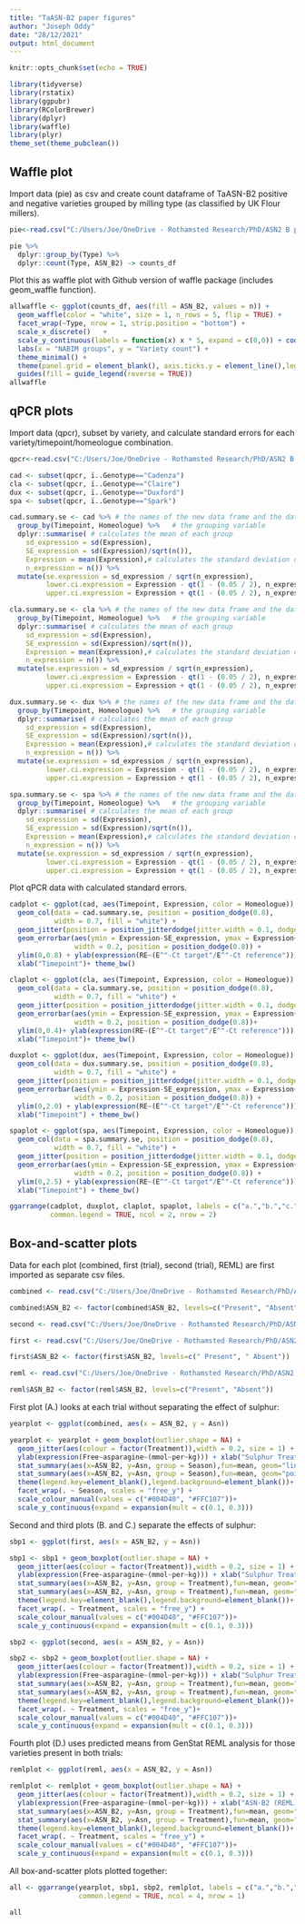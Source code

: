 ---
title: "TaASN-B2 paper figures"
author: "Joseph Oddy"
date: "28/12/2021"
output: html_document
---

```{r setup, include=FALSE}
knitr::opts_chunk$set(echo = TRUE)

library(tidyverse)
library(rstatix)
library(ggpubr)
library(RColorBrewer)
library(dplyr)
library(waffle)
library(plyr)
theme_set(theme_pubclean())
```

## Waffle plot

Import data (pie) as csv and create count dataframe of TaASN-B2 positive and negative varieties grouped by milling type (as classified by UK Flour millers).

```{r, echo = FALSE}
pie<-read.csv("C:/Users/Joe/OneDrive - Rothamsted Research/PhD/ASN2 B project/R data and scripts/201218 pie chart data.csv")
```

```{r}
pie %>% 
  dplyr::group_by(Type) %>% 
  dplyr::count(Type, ASN_B2) -> counts_df
```

Plot this as waffle plot with Github version of waffle package (includes geom_waffle function).
```{r}

allwaffle <- ggplot(counts_df, aes(fill = ASN_B2, values = n)) +
  geom_waffle(color = "white", size = 1, n_rows = 5, flip = TRUE) +
  facet_wrap(~Type, nrow = 1, strip.position = "bottom") +
  scale_x_discrete()   + 
  scale_y_continuous(labels = function(x) x * 5, expand = c(0,0)) + coord_equal() +
  labs(x = "NABIM groups", y = "Variety count") +
  theme_minimal() +
  theme(panel.grid = element_blank(), axis.ticks.y = element_line(),legend.position="top") +
  guides(fill = guide_legend(reverse = TRUE))
allwaffle
```

## qPCR plots

Import data (qpcr), subset by variety, and calculate standard errors for each variety/timepoint/homeologue combination.

```{r, echo = FALSE, message=FALSE}
qpcr<-read.csv("C:/Users/Joe/OneDrive - Rothamsted Research/PhD/ASN2 B project/ASN2 B paper ea/qPCR/R scripts and data/201104 summary data restructured.csv", stringsAsFactors = TRUE)

cad <- subset(qpcr, ï..Genotype=="Cadenza")
cla <- subset(qpcr, ï..Genotype=="Claire")
dux <- subset(qpcr, ï..Genotype=="Duxford")
spa <- subset(qpcr, ï..Genotype=="Spark")
```

```{r, message=FALSE}
cad.summary.se <- cad %>% # the names of the new data frame and the data frame to be summarised
  group_by(Timepoint, Homeologue) %>%   # the grouping variable
  dplyr::summarise( # calculates the mean of each group
    sd_expression = sd(Expression),
    SE_expression = sd(Expression)/sqrt(n()),
    Expression = mean(Expression),# calculates the standard deviation of each group
    n_expression = n()) %>%
  mutate(se.expression = sd_expression / sqrt(n_expression),
         lower.ci.expression = Expression - qt(1 - (0.05 / 2), n_expression - 1) * se.expression,
         upper.ci.expression = Expression + qt(1 - (0.05 / 2), n_expression - 1) * se.expression) # calculates the standard error of each group

cla.summary.se <- cla %>% # the names of the new data frame and the data frame to be summarised
  group_by(Timepoint, Homeologue) %>%   # the grouping variable
  dplyr::summarise( # calculates the mean of each group
    sd_expression = sd(Expression),
    SE_expression = sd(Expression)/sqrt(n()),
    Expression = mean(Expression),# calculates the standard deviation of each group
    n_expression = n()) %>%
  mutate(se.expression = sd_expression / sqrt(n_expression),
         lower.ci.expression = Expression - qt(1 - (0.05 / 2), n_expression - 1) * se.expression,
         upper.ci.expression = Expression + qt(1 - (0.05 / 2), n_expression - 1) * se.expression) # calculates the standard error of each group

dux.summary.se <- dux %>% # the names of the new data frame and the data frame to be summarised
  group_by(Timepoint, Homeologue) %>%   # the grouping variable
  dplyr::summarise( # calculates the mean of each group
    sd_expression = sd(Expression),
    SE_expression = sd(Expression)/sqrt(n()),
    Expression = mean(Expression),# calculates the standard deviation of each group
    n_expression = n()) %>%
  mutate(se.expression = sd_expression / sqrt(n_expression),
         lower.ci.expression = Expression - qt(1 - (0.05 / 2), n_expression - 1) * se.expression,
         upper.ci.expression = Expression + qt(1 - (0.05 / 2), n_expression - 1) * se.expression) # calculates the standard error of each group

spa.summary.se <- spa %>% # the names of the new data frame and the data frame to be summarised
  group_by(Timepoint, Homeologue) %>%   # the grouping variable
  dplyr::summarise( # calculates the mean of each group
    sd_expression = sd(Expression),
    SE_expression = sd(Expression)/sqrt(n()),
    Expression = mean(Expression),# calculates the standard deviation of each group
    n_expression = n()) %>%
  mutate(se.expression = sd_expression / sqrt(n_expression),
         lower.ci.expression = Expression - qt(1 - (0.05 / 2), n_expression - 1) * se.expression,
         upper.ci.expression = Expression + qt(1 - (0.05 / 2), n_expression - 1) * se.expression) # calculates the standard error of each group
```

Plot qPCR data with calculated standard errors.

```{r, fig.height = 7.5, fig.width = 7.5, fig.align = "center"}
cadplot <- ggplot(cad, aes(Timepoint, Expression, color = Homeologue)) +
  geom_col(data = cad.summary.se, position = position_dodge(0.8), 
           width = 0.7, fill = "white") +
  geom_jitter(position = position_jitterdodge(jitter.width = 0.1, dodge.width = 0.8), size = 1) +
  geom_errorbar(aes(ymin = Expression-SE_expression, ymax = Expression+SE_expression), data = cad.summary.se, 
                width = 0.2, position = position_dodge(0.8)) +
  ylim(0,0.8) + ylab(expression(RE~(E^"-Ct target"/E^"-Ct reference"))) + 
  xlab("Timepoint")+ theme_bw()

claplot <- ggplot(cla, aes(Timepoint, Expression, color = Homeologue)) +
  geom_col(data = cla.summary.se, position = position_dodge(0.8), 
           width = 0.7, fill = "white") +
  geom_jitter(position = position_jitterdodge(jitter.width = 0.1, dodge.width = 0.8), size = 1) +
  geom_errorbar(aes(ymin = Expression-SE_expression, ymax = Expression+SE_expression), data = cla.summary.se, 
                width = 0.2, position = position_dodge(0.8))+
  ylim(0,0.4)+ ylab(expression(RE~(E^"-Ct target"/E^"-Ct reference"))) + 
  xlab("Timepoint")+ theme_bw()

duxplot <- ggplot(dux, aes(Timepoint, Expression, color = Homeologue)) +
  geom_col(data = dux.summary.se, position = position_dodge(0.8), 
           width = 0.7, fill = "white") +
  geom_jitter(position = position_jitterdodge(jitter.width = 0.1, dodge.width = 0.8), size = 1) +
  geom_errorbar(aes(ymin = Expression-SE_expression, ymax = Expression+SE_expression), data = dux.summary.se, 
                width = 0.2, position = position_dodge(0.8)) +
  ylim(0,2.0) + ylab(expression(RE~(E^"-Ct target"/E^"-Ct reference"))) + 
  xlab("Timepoint") + theme_bw()

spaplot <- ggplot(spa, aes(Timepoint, Expression, color = Homeologue)) +
  geom_col(data = spa.summary.se, position = position_dodge(0.8), 
           width = 0.7, fill = "white") +
  geom_jitter(position = position_jitterdodge(jitter.width = 0.1, dodge.width = 0.8), size = 1) +
  geom_errorbar(aes(ymin = Expression-SE_expression, ymax = Expression+SE_expression), data = spa.summary.se, 
                width = 0.2, position = position_dodge(0.8)) +
  ylim(0,2.5) + ylab(expression(RE~(E^"-Ct target"/E^"-Ct reference"))) + 
  xlab("Timepoint") + theme_bw()

ggarrange(cadplot, duxplot, claplot, spaplot, labels = c("a.","b.","c.","d."), 
          common.legend = TRUE, ncol = 2, nrow = 2)
```

## Box-and-scatter plots

Data for each plot (combined, first (trial), second (trial), REML) are first imported as separate csv files.

```{r, echo = FALSE}
combined <- read.csv("C:/Users/Joe/OneDrive - Rothamsted Research/PhD/ASN2 B project/R data and scripts/210408 combined years data.csv")

combined$ASN_B2 <- factor(combined$ASN_B2, levels=c("Present", "Absent"))

second <- read.csv("C:/Users/Joe/OneDrive - Rothamsted Research/PhD/ASN2 B project/R data and scripts/210330 second year data.csv")

first <- read.csv("C:/Users/Joe/OneDrive - Rothamsted Research/PhD/ASN2 B project/R data and scripts/210330 first year data.csv")

first$ASN_B2 <- factor(first$ASN_B2, levels=c(" Present", " Absent"))

reml <- read.csv("C:/Users/Joe/OneDrive - Rothamsted Research/PhD/ASN2 B project/R data and scripts/201216 ASN2 both years REML predicted means.csv")

reml$ASN_B2 <- factor(reml$ASN_B2, levels=c("Present", "Absent"))
```

First plot (A.) looks at each trial without separating the effect of sulphur:

```{r}
yearplot <- ggplot(combined, aes(x = ASN_B2, y = Asn))

yearplot <- yearplot + geom_boxplot(outlier.shape = NA) + 
  geom_jitter(aes(colour = factor(Treatment)),width = 0.2, size = 1) +
  ylab(expression(Free~asparagine~(mmol~per~kg))) + xlab("Sulphur Treatment (2011 - 2012)") +
  stat_summary(aes(x=ASN_B2, y=Asn, group = Season),fun=mean, geom="line", linetype = "dashed")+ 
  stat_summary(aes(x=ASN_B2, y=Asn, group = Season),fun=mean, geom="point", shape = 3)+
  theme(legend.key=element_blank(),legend.background=element_blank())+ theme_bw() +
  facet_wrap(. ~ Season, scales = "free_y") +
  scale_colour_manual(values = c("#004D40", "#FFC107"))+
  scale_y_continuous(expand = expansion(mult = c(0.1, 0.3)))

```

Second and third plots (B. and C.) separate the effects of sulphur:

```{r}
sbp1 <- ggplot(first, aes(x = ASN_B2, y = Asn))

sbp1 <- sbp1 + geom_boxplot(outlier.shape = NA) + 
  geom_jitter(aes(colour = factor(Treatment)),width = 0.2, size = 1) +
  ylab(expression(Free~asparagine~(mmol~per~kg))) + xlab("Sulphur Treatment (2011 - 2012)") +
  stat_summary(aes(x=ASN_B2, y=Asn, group = Treatment),fun=mean, geom="line", linetype = "dashed")+ 
  stat_summary(aes(x=ASN_B2, y=Asn, group = Treatment),fun=mean, geom="point", shape = 3)+
  theme(legend.key=element_blank(),legend.background=element_blank())+ theme_bw() +
  facet_wrap(. ~ Treatment, scales = "free_y") +
  scale_colour_manual(values = c("#004D40", "#FFC107"))+
  scale_y_continuous(expand = expansion(mult = c(0.1, 0.3)))

sbp2 <- ggplot(second, aes(x = ASN_B2, y = Asn))

sbp2 <- sbp2 + geom_boxplot(outlier.shape = NA) + 
  geom_jitter(aes(colour = factor(Treatment)),width = 0.2, size = 1) +
  ylab(expression(Free~asparagine~(mmol~per~kg))) + xlab("Sulphur Treatment (2012 - 2013)") +
  stat_summary(aes(x=ASN_B2, y=Asn, group = Treatment),fun=mean, geom="line", linetype = "dashed")+ 
  stat_summary(aes(x=ASN_B2, y=Asn, group = Treatment),fun=mean, geom="point", shape = 3)+
  theme(legend.key=element_blank(),legend.background=element_blank())+ theme_bw() +
  facet_wrap(. ~ Treatment, scales = "free_y")+
  scale_colour_manual(values = c("#004D40", "#FFC107"))+
  scale_y_continuous(expand = expansion(mult = c(0.1, 0.3)))
```

Fourth plot (D.) uses predicted means from GenStat REML analysis for those varieties present in both trials:

```{r}
remlplot <- ggplot(reml, aes(x = ASN_B2, y = Asn))

remlplot <- remlplot + geom_boxplot(outlier.shape = NA) + 
  geom_jitter(aes(colour = factor(Treatment)),width = 0.2, size = 1) +
  ylab(expression(Free~asparagine~(mmol~per~kg))) + xlab("ASN-B2 (REML)") +
  stat_summary(aes(x=ASN_B2, y=Asn, group = Treatment),fun=mean, geom="line", linetype = "dashed")+ 
  stat_summary(aes(x=ASN_B2, y=Asn, group = Treatment),fun=mean, geom="point", shape = 3)+
  theme(legend.key=element_blank(),legend.background=element_blank())+ theme_bw() +
  facet_wrap(. ~ Treatment, scales = "free_y") +
  scale_colour_manual(values = c("#004D40", "#FFC107"))+
  scale_y_continuous(expand = expansion(mult = c(0.1, 0.3)))
```

All box-and-scatter plots plotted together:

```{r, fig.height = 7.5, fig.width = 12.5, fig.align = "center"}
all <- ggarrange(yearplot, sbp1, sbp2, remlplot, labels = c("a.","b.","c.", "d."), 
                 common.legend = TRUE, ncol = 4, nrow = 1)

all
```

